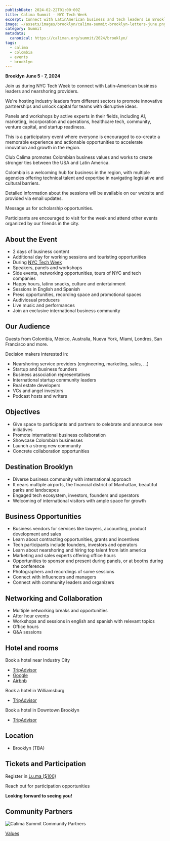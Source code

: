 ```yaml
---
publishDate: 2024-02-22T01:00:00Z
title: Calima Summit - NYC Tech Week
excerpt: Connect with LatinAmerican business and tech leaders in Brooklyn during NYC Tech Week
image: ~/assets/images/brooklyn/calima-summit-brooklyn-letters-june.png
category: Summit
metadata:
  canonical: https://caliman.org/summit/2024/brooklyn/
tags:
  - calima
  - colombia
  - events
  - brooklyn
---
```


**Brooklyn June 5 - 7, 2024**

​Join us during NYC Tech Week to connect with Latin-American business leaders
and nearshoring providers.

​We're hosting industry leaders from different sectors to promote innovative
partnerships and unlock capital for teams with disruptive ideas.

​Panels and workshops by active experts in their fields, including AI,
marketing, incorporation and operations, healthcare tech, community, venture
capital, and startup readiness.

​This is a participatory event where everyone is encouraged to co-create a
memorable experience and actionable opportunities to accelerate innovation and
growth in the region.

​Club Calima promotes Colombian business values and works to create stronger
ties between the USA and Latin America.

​Colombia is a welcoming hub for business in the region, with multiple agencies
offering technical talent and expertise in navigating legislative and cultural
barriers.

​Detailed information about the sessions will be available on our website and
provided via email updates.

​Message us for scholarship opportunities.

​Participants are encouraged to visit for the week and attend other events
organized by our friends in the city.

## About the Event

- 2 days of business content
- Additional day for working sessions and touristing opportunities
- During [NYC Tech Week](https://www.tech-week.com/)
- Speakers, panels and workshops
- Side events, networking opportunities, tours of NYC and tech companies
- Happy hours, latinx snacks, culture and entertainment
- Sessions in English and Spanish
- Press opportunities, recording space and promotional spaces
- Audiviosual producers
- Live music and performances
- Join an exclusive international business community

## Our Audience

Guests from Colombia, México, Australia, Nueva York, Miami, Londres, San
Francisco and more.

Decision makers interested in:

- Nearshoring service providers (engineering, marketing, sales, …)
- Startup and business founders
- Business association representatives
- International startup community leaders
- Real estate developers
- VCs and angel investors
- Podcast hosts and writers

## Objectives

- Give space to participants and partners to celebrate and announce new initiatives
- Promote international business collaboration
- Showcase Colombian businesses
- Launch a strong new community
- Concrete collaboration opportunities

## Destination Brooklyn

- Diverse business community with international approach
- It nears multiple airports, the financial district of Manhattan, beautiful parks and landscapes
- Engaged tech ecosystem, investors, founders and operators
- Welcoming of international visitors with ample space for growth

## Business Opportunities

- Business vendors for services like lawyers, accounting, product development and sales
- Learn about contracting opportunities, grants and incentives
- Tech participants include founders, investors and operators
- Learn about nearshoring and hiring top talent from latin america
- Marketing and sales experts offering office hours
- Opportunities to sponsor and present during panels, or at booths during the conference
- Photographers and recordings of some sessions
- Connect with influencers and managers
- Connect with community leaders and organizers

## Networking and Collaboration

- Multiple networking breaks and opportunities
- After hour events
- Workshops and sessions in english and spanish with relevant topics
- Office hours
- Q&A sessions

## Hotel and rooms

Book a hotel near Industry City
- [TripAdvisor](https://www.tripadvisor.com/HotelsNear-g60827-d12704878-Industry_City-Brooklyn_New_York.html)
- [Google](https://www.google.com/search?q=hotels+near+industry+city++march+24+-+26)
- [Airbnb](https://www.airbnb.com/brooklyn-ny/stays)

Book a hotel in Williamsburg
- [TripAdvisor](https://www.tripadvisor.com/Attraction_Review-g60827-d258219-Reviews-Williamsburg-Brooklyn_New_York.html)

Book a hotel in Downtown Brooklyn
- [TripAdvisor](https://www.tripadvisor.com/HotelsList-Brooklyn-Downtown-Hotels-zfp711130.html)

## Location

- Brooklyn (TBA)

## Tickets and Participation

Register in [Lu.ma ($100)](https://lu.ma/calimajc2024)

Reach out for participation opportunities

**Looking forward to seeing you!**

## Community Partners

![Calima Summit Community Partners](~/assets/images/brooklyn/brooklyn-summit-calima-sponsors.png)

[Values](/about/values)
